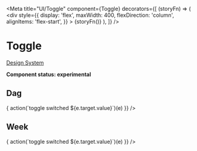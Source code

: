 
<Meta
  title="UI/Toggle"
  component={Toggle}
  decorators={[
    (storyFn) => (
      <div
        style={{
          display: 'flex',
          maxWidth: 400,
          flexDirection: 'column',
          alignItems: 'flex-start',
        }}
      >
        {storyFn()}
      </div>
    ),
  ]}
/>

# Toggle

[Design System](https://designsystem.amsterdam.nl/7awj1hc9f/p/647350-toggle)

**Component status: experimental**

## Dag

<Preview>
  <Story name="dag">
    <Fragment>
      <Toggle
        id="dag"
        value="Dag"
        left="Dag"
        right="Week"
        onChange={(e) => {
          action(`toggle switched ${e.target.value}`)(e)
        }}
      />
    </Fragment>
  </Story>
</Preview>

## Week

<Preview>
  <Story name="week">
    <Fragment>
      <Toggle
        id="week"
        value="Week"
        left="Dag"
        right="Week"
        onChange={(e) => {
          action(`toggle switched ${e.target.value}`)(e)
        }}
      />
    </Fragment>
  </Story>
</Preview>
